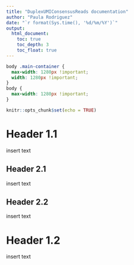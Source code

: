 ```yaml
---
title: "DuplexUMIConsensusReads documentation"
author: "Paula Rodriguez"
date: "`r format(Sys.time(), '%d/%m/%Y')`"
output: 
  html_document:
    toc: true
    toc_depth: 3
    toc_float: true
---
```

  
```css
body .main-container {
  max-width: 1280px !important;
  width: 1280px !important;
}
body {
  max-width: 1280px !important;
}
```

```r
knitr::opts_chunk$set(echo = TRUE)
```

# Header 1.1
insert text

## Header 2.1
insert text

## Header 2.2
insert text

# Header 1.2
insert text
